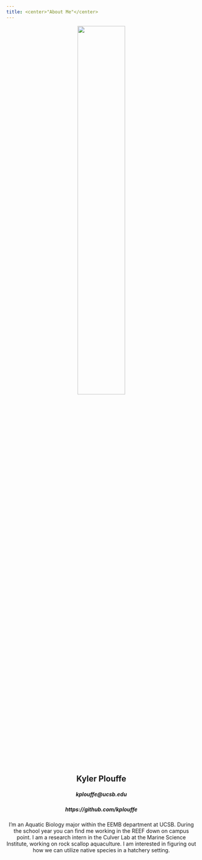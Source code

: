 ```yaml
---
title: <center>"About Me"</center>
---
```

  
<center>
![](img/scuba.png){width="50%"}
</center>
  

<center>
## Kyler Plouffe
##### kplouffe@ucsb.edu
##### https://github.com/kplouffe
</center>

<center>
  I'm an  <i class="fas fa-fish" style="color:#33B5FF;"></i> Aquatic Biology <i class="fas fa-fish" style="color:#33B5FF;"></i>  major within the EEMB department at UCSB. During the school year you can find me working in the REEF down on campus point. I am a research intern in the Culver Lab at the Marine Science Institute, working on rock scallop aquaculture. I am interested in figuring out how we can utilize native species in a hatchery setting.
</center>
